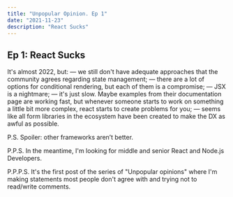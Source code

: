 ```yaml
---
title: "Unpopular Opinion. Ep 1"
date: "2021-11-23"
description: "React Sucks"
---
```


## Ep 1: React Sucks

It's almost 2022, but:
— we still don't have adequate approaches that the community agrees regarding state management;
— there are a lot of options for conditional rendering, but each of them is a compromise;
— JSX is a nightmare;
— it's just slow. Maybe examples from their documentation page are working fast, but whenever someone starts to work on something a little bit more complex, react starts to create problems for you;
— seems like all form libraries in the ecosystem have been created to make the DX as awful as possible.

P.S. Spoiler: other frameworks aren’t better.

P.P.S. In the meantime, I'm looking for middle and senior React and Node.js Developers.

P.P.P.S. It's the first post of the series of "Unpopular opinions" where I'm making statements most people don't agree with and trying not to read/write comments.
